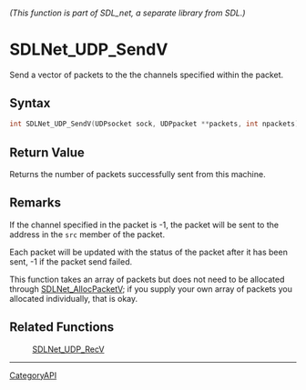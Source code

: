 ====== (This function is part of SDL_net, a separate library from SDL.) ======
= SDLNet_UDP_SendV =

Send a vector of packets to the the channels specified within the packet.

== Syntax ==

<syntaxhighlight lang='c'>
int SDLNet_UDP_SendV(UDPsocket sock, UDPpacket **packets, int npackets);
</syntaxhighlight>

== Return Value ==

Returns the number of packets successfully sent from this machine.

== Remarks ==

If the channel specified in the packet is -1, the packet will be sent to
the address in the <code>src</code> member of the packet.

Each packet will be updated with the status of the packet after it has been
sent, -1 if the packet send failed.

This function takes an array of packets but does not need to be allocated
through [[SDLNet_AllocPacketV]]; if you supply your own array of packets
you allocated individually, that is okay.

== Related Functions ==

:[[SDLNet_UDP_RecV]]

----
[[CategoryAPI]]


